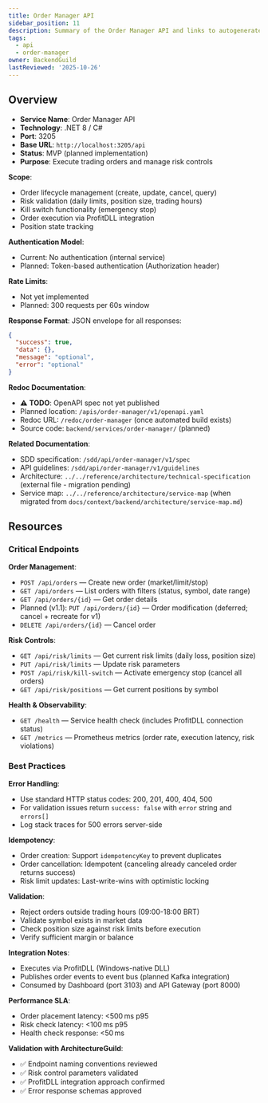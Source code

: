 ```yaml
---
title: Order Manager API
sidebar_position: 11
description: Summary of the Order Manager API and links to autogenerated documentation.
tags:
  - api
  - order-manager
owner: BackendGuild
lastReviewed: '2025-10-26'
---
```

## Overview

- **Service Name**: Order Manager API
- **Technology**: .NET 8 / C#
- **Port**: 3205
- **Base URL**: `http://localhost:3205/api`
- **Status**: MVP (planned implementation)
- **Purpose**: Execute trading orders and manage risk controls

**Scope**:

- Order lifecycle management (create, update, cancel, query)
- Risk validation (daily limits, position size, trading hours)
- Kill switch functionality (emergency stop)
- Order execution via ProfitDLL integration
- Position state tracking

**Authentication Model**:

- Current: No authentication (internal service)
- Planned: Token-based authentication (Authorization header)

**Rate Limits**:

- Not yet implemented
- Planned: 300 requests per 60s window

**Response Format**: JSON envelope for all responses:

```json
{
  "success": true,
  "data": {},
  "message": "optional",
  "error": "optional"
}
```

**Redoc Documentation**:

- ⚠️ **TODO**: OpenAPI spec not yet published
- Planned location: `/apis/order-manager/v1/openapi.yaml`
- Redoc URL: `/redoc/order-manager` (once automated build exists)
- Source code: `backend/services/order-manager/` (planned)

**Related Documentation**:

- SDD specification: `/sdd/api/order-manager/v1/spec`
- API guidelines: `/sdd/api/order-manager/v1/guidelines`
- Architecture: `../../reference/architecture/technical-specification` (external file - migration pending)
- Service map: `../../reference/architecture/service-map` (when migrated from `docs/context/backend/architecture/service-map.md`)

## Resources

### Critical Endpoints

**Order Management**:

- `POST /api/orders` — Create new order (market/limit/stop)
- `GET /api/orders` — List orders with filters (status, symbol, date range)
- `GET /api/orders/{id}` — Get order details
- Planned (v1.1): `PUT /api/orders/{id}` — Order modification (deferred; cancel + recreate for v1)
- `DELETE /api/orders/{id}` — Cancel order

**Risk Controls**:

- `GET /api/risk/limits` — Get current risk limits (daily loss, position size)
- `PUT /api/risk/limits` — Update risk parameters
- `POST /api/risk/kill-switch` — Activate emergency stop (cancel all orders)
- `GET /api/risk/positions` — Get current positions by symbol

**Health & Observability**:

- `GET /health` — Service health check (includes ProfitDLL connection status)
- `GET /metrics` — Prometheus metrics (order rate, execution latency, risk violations)

### Best Practices

**Error Handling**:

- Use standard HTTP status codes: 200, 201, 400, 404, 500
- For validation issues return `success: false` with `error` string and `errors[]`
- Log stack traces for 500 errors server-side

**Idempotency**:

- Order creation: Support `idempotencyKey` to prevent duplicates
- Order cancellation: Idempotent (canceling already canceled order returns success)
- Risk limit updates: Last-write-wins with optimistic locking

**Validation**:

- Reject orders outside trading hours (09:00-18:00 BRT)
- Validate symbol exists in market data
- Check position size against risk limits before execution
- Verify sufficient margin or balance

**Integration Notes**:

- Executes via ProfitDLL (Windows-native DLL)
- Publishes order events to event bus (planned Kafka integration)
- Consumed by Dashboard (port 3103) and API Gateway (port 8000)

**Performance SLA**:

- Order placement latency: &lt;500 ms p95
- Risk check latency: &lt;100 ms p95
- Health check response: &lt;50 ms

**Validation with ArchitectureGuild**:

- ✅ Endpoint naming conventions reviewed
- ✅ Risk control parameters validated
- ✅ ProfitDLL integration approach confirmed
- ✅ Error response schemas approved
